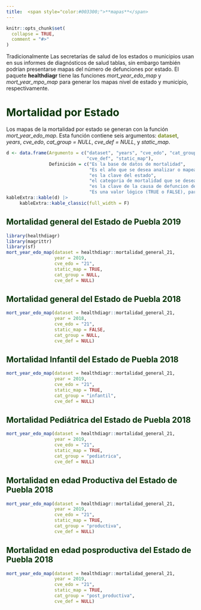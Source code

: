 ```yaml
---
title:  <span style="color:#003300;">**mapas**</span>
---
```


```r
knitr::opts_chunk$set(
  collapse = TRUE,
  comment = "#>"
)
```


Tradicionalmente Las secretarías de salud de los estados o municipios usan en sus informes de diagnósticos de salud tablas, sin embargo también podrían presentarse mapas del número de defunciones por estado. El paquete **healthdiagr** tiene las funciones *mort_year_edo_map* y *mort_year_mpo_map* para generar los mapas nivel de estado y municipio, respectivamente.


# **<span style="color:#003300;">Mortalidad por Estado</span>**

Los mapas de la mortalidad por estado se generan con la función *mort_year_edo_map*. Esta función contiene seis argumentos: 
**<span style="color:#7d9029">dataset</span>**, *years*, *cve_edo*, *cat_group = NULL*, *cve_def = NULL*, y *static_map*.

```r
d <- data.frame(Argumento = c("dataset", "years", "cve_edo", "cat_group",
                              "cve_def", "static_map"),
                Definición = c("Es la base de datos de mortalidad",
                               "Es el año que se desea analizar o mapear",
                               "es la clave del estado",
                               "el categoria de mortalidad que se desea analizar. Las opciones son productiva, post_productiva, infantil, pediatrica. Cuando cat_group == NULL proporciona la mortalidad general",
                               "es la clave de la causa de defuncion de la lista mexicana de enfermedads. En las tablas se proporciona la causa y la clave de la mortalidad",
                               "Es una valor lógico (TRUE o FALSE), para indicar si el mapa es estatico (T) o interactivo."))
kableExtra::kable(d) |>
     kableExtra::kable_classic(full_width = F)

```


## **<span style="color:#003300;">Mortalidad general del Estado de Puebla 2019</span>**
```r
library(healthdiagr)
library(magrittr)
library(sf)
mort_year_edo_map(dataset = healthdiagr::mortalidad_general_21,
                  year = 2019,
                  cve_edo = "21",
                  static_map = TRUE,
                  cat_group = NULL,
                  cve_def = NULL)
```


## **<span style="color:#003300;">Mortalidad general del Estado de Puebla 2018</span>**
```r
mort_year_edo_map(dataset = healthdiagr::mortalidad_general_21,
                  year = 2018, 
                  cve_edo = "21",
                  static_map = FALSE, 
                  cat_group = NULL,
                  cve_def = NULL)

```


## **<span style="color:#003300;">Mortalidad Infantil del Estado de Puebla 2018</span>**

```r
mort_year_edo_map(dataset = healthdiagr::mortalidad_general_21,
                  year = 2019, 
                  cve_edo = "21",
                  static_map = TRUE, 
                  cat_group = "infantil",
                  cve_def = NULL)

```

## **<span style="color:#003300;">Mortalidad Pediátrica del Estado de Puebla 2018</span>**

```r
mort_year_edo_map(dataset = healthdiagr::mortalidad_general_21,
                  year = 2019, 
                  cve_edo = "21",
                  static_map = TRUE, 
                  cat_group = "pediatrica",
                  cve_def = NULL)

```


## **<span style="color:#003300;">Mortalidad en edad Productiva del Estado de Puebla 2018</span>**

```r
mort_year_edo_map(dataset = healthdiagr::mortalidad_general_21,
                  year = 2019, 
                  cve_edo = "21",
                  static_map = TRUE, 
                  cat_group = "productiva",
                  cve_def = NULL)

```

## **<span style="color:#003300;">Mortalidad en edad posproductiva del Estado de Puebla 2018</span>**

```r
mort_year_edo_map(dataset = healthdiagr::mortalidad_general_21,
                  year = 2019, 
                  cve_edo = "21",
                  static_map = TRUE, 
                  cat_group = "post_productiva",
                  cve_def = NULL)

```
